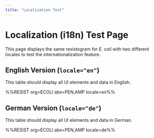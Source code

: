 ```yaml
---
title: "Localization Test"
---
```


# Localization (i18n) Test Page

This page displays the same resistogram for *E. coli* with two different locales to test the internationalization feature.

## English Version (`locale="en"`)

This table should display all UI elements and data in English.

%%RESIST org=ECOLI abx=PEN,AMP locale=en%%

## German Version (`locale="de"`)

This table should display all UI elements and data in German.

%%RESIST org=ECOLI abx=PEN,AMP locale=de%%
